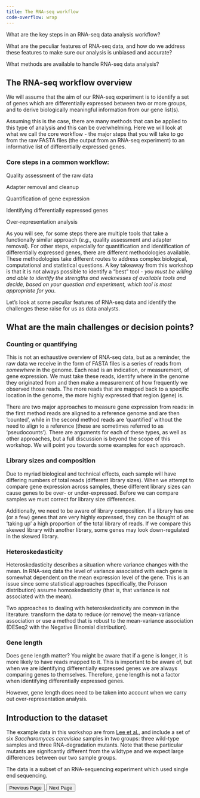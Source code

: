 ```yaml
---
title: The RNA-seq workflow
code-overflow: wrap
---
```


What are the key steps in an RNA-seq data analysis workflow? 

What are the peculiar features of RNA-seq data, and how do we address these features to make sure our analysis is unbiased and accurate? 

What methods are available to handle RNA-seq data analysis?



## The RNA-seq workflow overview

We will assume that the aim of our RNA-seq experiment is to identify a set of genes which are differentially expressed between two or more groups, and to derive biologically meaningful information from our gene list(s). 

Assuming this is the case, there are many methods that can be applied to this type of analysis and this can be overwhelming. Here we will look at what we call the core workflow - the major steps that you will take to go from the raw FASTA files (the output from an RNA-seq experiment) to an informative list of differentially expressed genes. 

### Core steps in a common workflow:
Quality assessment of the raw data

Adapter removal and cleanup

Quantification of gene expression

Identifying differentially expressed genes

Over-representation analysis


As you will see, for some steps there are multiple tools that take a functionally similar approach (*e.g.,* quality assessment and adapter removal). For other steps, especially for quantification and identification of differentially expressed genes, there are different methodologies available. These methodologies take different routes to address complex biological, computational and statistical questions. A key takeaway from this workshop is that it is not always possible to identify a "best" tool - *you must be willing and able to identify the strengths and weaknesses of available tools and decide, based on your question and experiment, which tool is most appropriate for you*. 

Let's look at some peculiar features of RNA-seq data and identify the challenges these raise for us as data analysts. 

## What are the main challenges or decision points?

### Counting or quantifying

This is not an exhaustive overview of RNA-seq data, but as a reminder, the raw data we receive in the form of FASTA files is a series of reads from *somewhere* in the genome. Each read is an indication, or measurement, of gene expression. We must take these reads, identify where in the genome they originated from and then make a measurement of how frequently we observed those reads. The more reads that are mapped back to a specific location in the genome, the more highly expressed that region (gene) is. 

There are two major approaches to measure gene expression from reads: in the first method reads are aligned to a reference genome and are then 'counted', while in the second method reads are 'quantified' without the need to align to a reference (these are sometimes referred to as 'pseudocounts'). There are arguments for each of these types, as well as other approaches, but a full discussion is beyond the scope of this workshop. We will point you towards some examples for each approach. 

### Library sizes and composition

Due to myriad biological and technical effects, each sample will have differing numbers of total reads (different library sizes). When we attempt to compare gene expression across samples, these different library sizes can cause genes to be over- or under-expressed. Before we can compare samples we must correct for library size differences. 

Additionally, we need to be aware of library composition. If a library has one (or a few) genes that are very highly expressed, they can be thought of as 'taking up' a high proportion of the total library of reads. If we compare this skewed library with another library, some genes may look down-regulated in the skewed library. 

### Heteroskedasticity

Heteroskedasticity describes a situation where variance changes with the mean. In RNA-seq data the level of variance associated with each gene is somewhat dependent on the mean expression level of the gene. This is an issue since some statistical approaches (specifically, the Poisson distribution) assume homoskedasticity (that is, that variance is not associated with the mean). 

Two approaches to dealing with heteroskedasticity are common in the literature: transform the data to reduce (or remove) the mean-variance association or use a method that is robust to the mean-variance association (DESeq2 with the Negative Binomial distribution). 


### Gene length

Does gene length matter? You might be aware that if a gene is longer, it is more likely to have reads mapped to it. This is important to be aware of, but when we are identifying differentially expressed genes we are always comparing genes to themselves. Therefore, gene length is not a factor when identifying differentially expressed genes. 

However, gene length does need to be taken into account when we carry out over-representation analysis.


## Introduction to the dataset

The example data in this workshop are from [Lee et al.,](https://journals.plos.org/plosgenetics/article?id=10.1371/journal.pgen.1000299) and include a set of six *Saccharomyces cerevisiae* samples in two groups: three wild-type samples and three RNA-degradation mutants. Note that these particular mutants are signifcantly different from the wildtype and we expect large differences between our two sample groups. 

The data is a subset of an RNA-sequencing experiment which used single end sequencing. 

<footer class="navigation-buttons">
  <a href="index.qmd">
    <button class="nav-button prev-button">Previous Page</button>
  </a>
  <a href="episode_2.qmd">
    <button class="nav-button next-button">Next Page</button>
  </a>
</footer>
